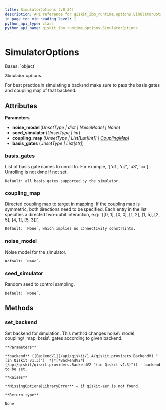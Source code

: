 ```yaml
---
title: SimulatorOptions (v0.34)
description: API reference for qiskit_ibm_runtime.options.SimulatorOptions in qiskit-ibm-runtime v0.34
in_page_toc_min_heading_level: 1
python_api_type: class
python_api_name: qiskit_ibm_runtime.options.SimulatorOptions
---
```


# SimulatorOptions

<Class id="qiskit_ibm_runtime.options.SimulatorOptions" isDedicatedPage={true} github="https://github.com/Qiskit/qiskit-ibm-runtime/tree/stable/0.34/qiskit_ibm_runtime/options/simulator_options.py#L33-L113" signature="SimulatorOptions(noise_model=Unset, seed_simulator=Unset, coupling_map=Unset, basis_gates=Unset)" modifiers="class">
  Bases: `object`

  Simulator options.

  For best practice in simulating a backend make sure to pass the basis gates and coupling map of that backend.

  ## Attributes

  **Parameters**

  *   **noise\_model** (*UnsetType | dict | NoiseModel | None*)
  *   **seed\_simulator** (*UnsetType | int*)
  *   **coupling\_map** (*UnsetType | List\[List\[int]] |* [*CouplingMap*](/api/qiskit/qiskit.transpiler.CouplingMap "(in Qiskit v1.3)"))
  *   **basis\_gates** (*UnsetType | List\[str]*)

  ### basis\_gates

  <Attribute id="qiskit_ibm_runtime.options.SimulatorOptions.basis_gates" attributeTypeHint="UnsetType | List[str]" attributeValue="Unset">
    List of basis gate names to unroll to. For example, `['u1', 'u2', 'u3', 'cx']`. Unrolling is not done if not set.

    Default: all basis gates supported by the simulator.
  </Attribute>

  ### coupling\_map

  <Attribute id="qiskit_ibm_runtime.options.SimulatorOptions.coupling_map" attributeTypeHint="UnsetType | List[List[int]] | CouplingMap" attributeValue="Unset">
    Directed coupling map to target in mapping. If the coupling map is symmetric, both directions need to be specified. Each entry in the list specifies a directed two-qubit interaction, e.g: `[[0, 1], [0, 3], [1, 2], [1, 5], [2, 5], [4, 1], [5, 3]]`.

    Default: `None`, which implies no connectivity constraints.
  </Attribute>

  ### noise\_model

  <Attribute id="qiskit_ibm_runtime.options.SimulatorOptions.noise_model" attributeTypeHint="UnsetType | dict | NoiseModel | None" attributeValue="Unset">
    Noise model for the simulator.

    Default: `None`.
  </Attribute>

  ### seed\_simulator

  <Attribute id="qiskit_ibm_runtime.options.SimulatorOptions.seed_simulator" attributeTypeHint="UnsetType | int" attributeValue="Unset">
    Random seed to control sampling.

    Default: `None`.
  </Attribute>

  ## Methods

  ### set\_backend

  <Function id="qiskit_ibm_runtime.options.SimulatorOptions.set_backend" github="https://github.com/Qiskit/qiskit-ibm-runtime/tree/stable/0.34/qiskit_ibm_runtime/options/simulator_options.py#L87-L113" signature="set_backend(backend)">
    Set backend for simulation. This method changes noise\_model, coupling\_map, basis\_gates according to given backend.

    **Parameters**

    **backend** ([BackendV1](/api/qiskit/1.4/qiskit.providers.BackendV1 "(in Qiskit v1.3)")  *|*[*BackendV2*](/api/qiskit/qiskit.providers.BackendV2 "(in Qiskit v1.3)")) – backend to be set.

    **Raises**

    **MissingOptionalLibraryError** – if qiskit-aer is not found.

    **Return type**

    None
  </Function>
</Class>


